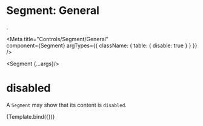 
# Segment: General
.

<Meta
  title="Controls/Segment/General"  
  component={Segment}
  argTypes={{
    className: { table: { disable: true } }
  }}
/>

  <Segment {...args}/>

# disabled

A `Segment` may show that its content is `disabled`.

<Canvas>
  <Story
    name="disabled"
    args={{ disabled: true, children: "This content is disabled." }}>
    {Template.bind({})}
  </Story>
</Canvas>
